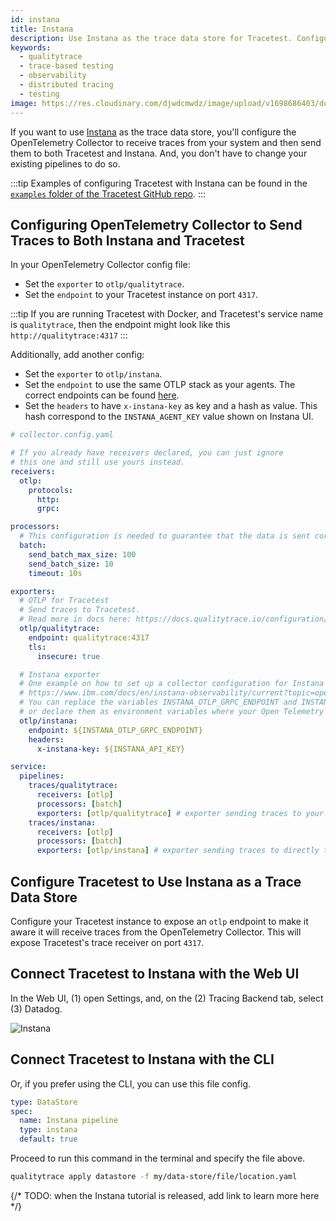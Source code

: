```yaml
---
id: instana
title: Instana
description: Use Instana as the trace data store for Tracetest. Configure the OpenTelemetry Collector to receive traces and forward them to both Tracetest and Instana.
keywords:
  - qualitytrace
  - trace-based testing
  - observability
  - distributed tracing
  - testing
image: https://res.cloudinary.com/djwdcmwdz/image/upload/v1698686403/docs/Blog_Thumbnail_14_rsvkmo.jpg
---
```


If you want to use [Instana](https://www.ibm.com/products/instana) as the trace data store, you'll configure the OpenTelemetry Collector to receive traces from your system and then send them to both Tracetest and Instana. And, you don't have to change your existing pipelines to do so.

:::tip
Examples of configuring Tracetest with Instana can be found in the [`examples` folder of the Tracetest GitHub repo](https://github.com/intelops/qualitytrace/tree/main/examples).
:::

## Configuring OpenTelemetry Collector to Send Traces to Both Instana and Tracetest

In your OpenTelemetry Collector config file:

- Set the `exporter` to `otlp/qualitytrace`.
- Set the `endpoint` to your Tracetest instance on port `4317`.

:::tip
If you are running Tracetest with Docker, and Tracetest's service name is `qualitytrace`, then the endpoint might look like this `http://qualitytrace:4317`
:::

Additionally, add another config:

- Set the `exporter` to `otlp/instana`.
- Set the `endpoint` to use the same OTLP stack as your agents. The correct endpoints can be found [here](https://www.ibm.com/docs/en/instana-observability/current?topic=opentelemetry-sending-data-instana-backend).
- Set the `headers` to have `x-instana-key` as key and a hash as value. This hash correspond to the `INSTANA_AGENT_KEY` value shown on Instana UI.

```yaml
# collector.config.yaml

# If you already have receivers declared, you can just ignore
# this one and still use yours instead.
receivers:
  otlp:
    protocols:
      http:
      grpc:

processors:
  # This configuration is needed to guarantee that the data is sent correctly to Datadog
  batch:
    send_batch_max_size: 100
    send_batch_size: 10
    timeout: 10s

exporters:
  # OTLP for Tracetest
  # Send traces to Tracetest.
  # Read more in docs here: https://docs.qualitytrace.io/configuration/connecting-to-data-stores/opentelemetry-collector
  otlp/qualitytrace:
    endpoint: qualitytrace:4317
    tls:
      insecure: true

  # Instana exporter
  # One example on how to set up a collector configuration for Instana can be seen here:
  # https://www.ibm.com/docs/en/instana-observability/current?topic=opentelemetry-sending-data-instana-backend
  # You can replace the variables INSTANA_OTLP_GRPC_ENDPOINT and INSTANA_API_KEY for their respective values
  # or declare them as environment variables where your Open Telemetry Collector is installed
  otlp/instana:
    endpoint: ${INSTANA_OTLP_GRPC_ENDPOINT}
    headers:
      x-instana-key: ${INSTANA_API_KEY}

service:
  pipelines:
    traces/qualitytrace:
      receivers: [otlp]
      processors: [batch]
      exporters: [otlp/qualitytrace] # exporter sending traces to your Tracetest instance
    traces/instana:
      receivers: [otlp]
      processors: [batch]
      exporters: [otlp/instana] # exporter sending traces to directly to Instana
```

## Configure Tracetest to Use Instana as a Trace Data Store

Configure your Tracetest instance to expose an `otlp` endpoint to make it aware it will receive traces from the OpenTelemetry Collector. This will expose Tracetest's trace receiver on port `4317`.

## Connect Tracetest to Instana with the Web UI

In the Web UI, (1) open Settings, and, on the (2) Tracing Backend tab, select (3) Datadog.

![Instana](../img/configure-instana.png)

## Connect Tracetest to Instana with the CLI

Or, if you prefer using the CLI, you can use this file config.

```yaml
type: DataStore
spec:
  name: Instana pipeline
  type: instana
  default: true
```

Proceed to run this command in the terminal and specify the file above.

```bash
qualitytrace apply datastore -f my/data-store/file/location.yaml
```

{/*
TODO: when the Instana tutorial is released, add link to learn more here
*/}
